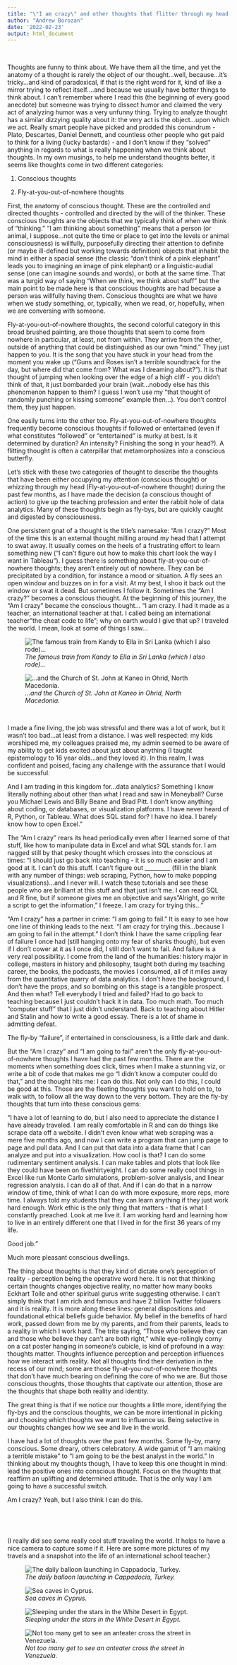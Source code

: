 ```yaml
---
title: "\"I am crazy\" and other thoughts that flitter through my head."
author: "Andrew Borozan"
date: '2022-02-23'
output: html_document
---
```


<br>

Thoughts are funny to think about. We have them all the time, and yet the anatomy of a thought is rarely the object of our thought...well, because...it's tricky...and kind of paradoxical, if that is the right word for it, kind of like a mirror trying to reflect itself....and because we usually have better things to think about. I can't remember where I read this (the beginning of every good anecdote) but someone was trying to dissect humor and claimed the very act of analyzing humor was a very unfunny thing. Trying to analyze thought has a similar dizzying quality about it: the very act is the object...upon which we act. Really smart people have picked and prodded this conundrum - Plato, Descartes, Daniel Dennett, and countless other people who get paid to think for a living (lucky bastards) - and I don't know if they "solved" anything in regards to what is really happening when we think about thoughts. In my own musings, to help me understand thoughts better, it seems like thoughts come in two different categories:

1)  Conscious thoughts

2)  Fly-at-you-out-of-nowhere thoughts

First, the anatomy of conscious thought. These are the controlled and directed thoughts - controlled and directed by the will of the thinker. These conscious thoughts are the objects that we typically think of when we think of "thinking." "I am thinking about something" means that a person (or animal, I suppose...not quite the time or place to get into the levels or animal consciousness) is willfully, purposefully directing their attention to definite (or maybe ill-defined but working towards definition) objects that inhabit the mind in either a spacial sense (the classic "don't think of a pink elephant" leads you to imagining an image of pink elephant) or a linguistic-audial sense (one can imagine sounds and words), or both at the same time. That was a turgid way of saying "When we think, we think about stuff" but the main point to be made here is that conscious thoughts are had because a person was willfully having them. Conscious thoughts are what we have when we study something, or, typically, when we read, or, hopefully, when we are conversing with someone.

Fly-at-you-out-of-nowhere thoughts, the second colorful category in this broad brushed painting, are those thoughts that seem to come from nowhere in particular, at least, not from within. They arrive from the ether, outside of anything that could be distinguished as our own "mind." They just happen to you. It is the song that you have stuck in your head from the moment you wake up ("Guns and Roses isn't a terrible soundtrack for the day, but where did that come from? What was I dreaming about?"). It is that thought of jumping when looking over the edge of a high cliff - you didn't think of that, it just bombarded your brain (wait...nobody else has this phenomenon happen to them? I guess I won't use my "that thought of randomly punching or kissing someone" example then...). You don't control them, they just happen.

One easily turns into the other too. Fly-at-you-out-of-nowhere thoughts frequently become conscious thoughts if followed or entertained (even if what constitutes "followed" or "entertained" is murky at best. Is it determined by duration? An intensity? Finishing the song in your head?). A flitting thought is often a caterpillar that metamorphosizes into a conscious butterfly.

Let's stick with these two categories of thought to describe the thoughts that have been either occupying my attention (conscious thought) or whizzing through my head (Fly-at-you-out-of-nowhere thought) during the past few months, as I have made the decision (a conscious thought of action) to give up the teaching profession and enter the rabbit hole of data analytics. Many of these thoughts begin as fly-bys, but are quickly caught and digested by consciousness.

One persistent gnat of a thought is the title's namesake: "Am I crazy?" Most of the time this is an external thought milling around my head that I attempt to swat away. It usually comes on the heels of a frustrating effort to learn something new ("I can't figure out how to make this chart look the way I want in Tableau"). I guess there is something about fly-at-you-out-of-nowhere thoughts; they aren't entirely out of nowhere. They can be precipitated by a condition, for instance a mood or situation. A fly sees an open window and buzzes on in for a visit. At my best, I shoo it back out the window or swat it dead. But sometimes I follow it. Sometimes the "Am I crazy?" becomes a conscious thought. At the beginning of this journey, the "Am I crazy" became the conscious thought... \n \n "I am crazy. I had it made as a teacher, an international teacher at that. I called being an international teacher "the cheat code to life"; why on earth would I give that up? I traveled the world. I mean, look at some of things I saw...

![*The famous train from Kandy to Ella in Sri Lanka (which I also rode)...*](Images/sritrain.jpg)

![*...and the Church of St. John at Kaneo in Ohrid, North Macedonia.*](Images/macedonia.jpg)

<br>

I made a fine living, the job was stressful and there was a lot of work, but it wasn't too bad...at least from a distance. I was well respected: my kids worshiped me, my colleagues praised me, my admin seemed to be aware of my ability to get kids excited about just about anything (I taught epistemology to 16 year olds...and they loved it). In this realm, I was confident and poised, facing any challenge with the assurance that I would be successful.

And I am trading in this kingdom for...data analytics? Something I know literally nothing about other than what I read and saw in Moneyball? Curse you Michael Lewis and Billy Beane and Brad Pitt. I don't know anything about coding, or databases, or visualization platforms. I have never heard of R, Python, or Tableau. What does SQL stand for? I have no idea. I barely know how to open Excel."

The "Am I crazy" rears its head periodically even after I learned some of that stuff, like how to manipulate data in Excel and what SQL stands for. I am nagged still by that pesky thought which crosses into the conscious at times: "I should just go back into teaching - it is so much easier and I am good at it. I can't do this stuff. I can't figure out \_\_\_\_\_\_\_\_\_ (fill in the blank with any number of things: web scraping, Python, how to make popping visualizations)...and I never will. I watch these tutorials and see these people who are brilliant at this stuff and that just isn't me. I can read SQL and R fine, but if someone gives me an objective and says "Alright, go write a script to get the information," I freeze. I am crazy for trying this..."

"Am I crazy" has a partner in crime: "I am going to fail." It is easy to see how one line of thinking leads to the next. "I am crazy for trying this...because I am going to fail in the attempt." I don't think I have the same crippling fear of failure I once had (still hanging onto my fear of sharks though), but even if I don't cower at it as I once did, I still don't want to fail. And failure is a very real possibility. I come from the land of the humanities: history major in college, masters in history and philosophy, taught both during my teaching career, the books, the podcasts, the movies I consumed, all of it miles away from the quantitative quarry of data analytics. I don't have the background, I don't have the props, and so bombing on this stage is a tangible prospect. And then what? Tell everybody I tried and failed? Had to go back to teaching because I just couldn't hack it in data. Too much math. Too much "computer stuff" that I just didn't understand. Back to teaching about Hitler and Stalin and how to write a good essay. There is a lot of shame in admitting defeat.

The fly-by "failure", if entertained in consciousness, is a little dark and dank.

But the "Am I crazy" and "I am going to fail" aren't the only fly-at-you-out-of-nowhere thoughts I have had the past few months. There are the moments when something does click, times when I make a stunning viz, or write a bit of code that makes me go "I didn't know a computer could do that," and the thought hits me: I can do this. Not only can I do this, I could be good at this. Those are the fleeting thoughts you want to hold on to, to walk with, to follow all the way down to the very bottom. They are the fly-by thoughts that turn into these conscious gems:

"I have a lot of learning to do, but I also need to appreciate the distance I have already traveled. I am really comfortable in R and can do things like scrape data off a website. I didn't even know what web scraping was a mere five months ago, and now I can write a program that can jump page to page and pull data. And I can put that data into a data frame that I can analyze and put into a visualization. How cool is that? I can do some rudimentary sentiment analysis. I can make tables and plots that look like they could have been on fivethirtyeight. I can do some really cool things in Excel like run Monte Carlo simulations, problem-solver analysis, and linear regression analysis. I can do all of that. And if I can do that in a narrow window of time, think of what I can do with more exposure, more reps, more time. I always told my students that they can learn anything if they just work hard enough. Work ethic is the only thing that matters - that is what I constantly preached. Look at me live it. I am working hard and learning how to live in an entirely different one that I lived in for the first 36 years of my life.

Good job."

Much more pleasant conscious dwellings.

The thing about thoughts is that they kind of dictate one's perception of reality - perception being the operative word here. It is not that thinking certain thoughts changes objective reality, no matter how many books Eckhart Tolle and other spiritual gurus write suggesting otherwise. I can't simply think that I am rich and famous and have 2 billion Twitter followers and it is reality. It is more along these lines: general dispositions and foundational ethical beliefs guide behavior. My belief in the benefits of hard work, passed down from me by my parents, and from their parents, leads to a reality in which I work hard. The trite saying, "Those who believe they can and those who believe they can't are both right," while eye-rollingly corny on a cat poster hanging in someone's cubicle, is kind of profound in a way: thoughts matter. Thoughts influence perception and perception influences how we interact with reality. Not all thoughts find their derivation in the recess of our mind; some are those fly-at-you-out-of-nowhere thoughts that don't have much bearing on defining the core of who we are. But those conscious thoughts, those thoughts that captivate our attention, those are the thoughts that shape both reality and identity.

The great thing is that if we notice our thoughts a little more, identifying the fly-bys and the conscious thoughts, we can be more intentional in picking and choosing which thoughts we want to influence us. Being selective in our thoughts changes how we see and live in the world.

I have had a lot of thoughts over the past few months. Some fly-by, many conscious. Some dreary, others celebratory. A wide gamut of "I am making a terrible mistake" to "I am going to be the best analyst in the world." In thinking about my thoughts though, I have to keep this one thought in mind: lead the positive ones into conscious thought. Focus on the thoughts that reaffirm an uplifting and determined attitude. That is the only way I am going to have a successful switch.

Am I crazy? Yeah, but I also think I can do this.

<br>

<br>

(I really did see some really cool stuff traveling the world. It helps to have a nice camera to capture some if it. Here are some more pictures of my travels and a snapshot into the life of an international school teacher.)

![*The daily balloon launching in Cappadocia, Turkey.*](Images/capballoons.jpg)

![*Sea caves in Cyprus.*](Images/cyprus.jpg)

![*Sleeping under the stars in the White Desert in Egypt.*](Images/white.jpg)

![*Not too many get to see an anteater cross the street in Venezuela.*](Images/vz.jpg)

![]()
